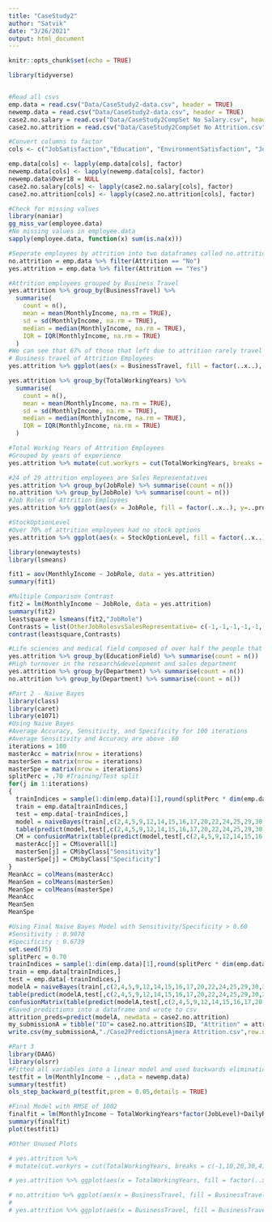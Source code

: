 ```yaml
---
title: "CaseStudy2"
author: "Satvik"
date: "3/26/2021"
output: html_document
---
```


```r
knitr::opts_chunk$set(echo = TRUE)
```

```r
library(tidyverse)


#Read all csvs
emp.data = read.csv("Data/CaseStudy2-data.csv", header = TRUE)
newemp.data = read.csv("Data/CaseStudy2-data.csv", header = TRUE)
case2.no.salary = read.csv("Data/CaseStudy2CompSet No Salary.csv", header=TRUE)
case2.no.attrition = read.csv("Data/CaseStudy2CompSet No Attrition.csv", header=TRUE)

#Convert columns to factor
cols <- c("JobSatisfaction","Education", "EnvironmentSatisfaction", "JobInvolvement", "JobLevel","PerformanceRating","RelationshipSatisfaction", "WorkLifeBalance","BusinessTravel","StockOptionLevel")

emp.data[cols] <- lapply(emp.data[cols], factor)
newemp.data[cols] <- lapply(newemp.data[cols], factor)
newemp.data$Over18 = NULL
case2.no.salary[cols] <- lapply(case2.no.salary[cols], factor)
case2.no.attrition[cols] <- lapply(case2.no.attrition[cols], factor)
```

```r
#Check for missing values
library(naniar)
gg_miss_var(employee.data)
#No missing values in employee.data
sapply(employee.data, function(x) sum(is.na(x)))
```

```r
#Seperate employees by attrition into two dataframes called no.attrition and yes.attrition
no.attrition = emp.data %>% filter(Attrition == "No")
yes.attrition = emp.data %>% filter(Attrition == "Yes")

```

```r
#Attrition employees grouped by Business Travel
yes.attrition %>% group_by(BusinessTravel) %>%
  summarise(
    count = n(),
    mean = mean(MonthlyIncome, na.rm = TRUE),
    sd = sd(MonthlyIncome, na.rm = TRUE),
    median = median(MonthlyIncome, na.rm = TRUE),
    IQR = IQR(MonthlyIncome, na.rm = TRUE)
  )
#We can see that 67% of those that left due to attrition rarely travel
# Business travel of Attrition Employees
yes.attrition %>% ggplot(aes(x = BusinessTravel, fill = factor(..x..), y=..prop.., group = 1)) + geom_bar() + ggtitle("Business Traveled by Attrition Employees") + geom_text(aes( label = scales::percent(..prop..),y= ..prop.. ), stat= "count", vjust = -.5) + scale_y_continuous(labels = scales::percent) + labs(y = "Percent", fill="Business Traveled", x = "Business Traveled")
```


```r
yes.attrition %>% group_by(TotalWorkingYears) %>%
  summarise(
    count = n(),
    mean = mean(MonthlyIncome, na.rm = TRUE),
    sd = sd(MonthlyIncome, na.rm = TRUE),
    median = median(MonthlyIncome, na.rm = TRUE),
    IQR = IQR(MonthlyIncome, na.rm = TRUE)
  )

#Total Working Years of Attrition Employees
#Grouped by years of experience
yes.attrition %>% mutate(cut.workyrs = cut(TotalWorkingYears, breaks = c(-1,5,11,20,41), labels = c("0 to 5 YOE","6 to 10 YOE", "11 to 20 YOE","21 to 40 YOE"))) %>% ggplot(aes(x = cut.workyrs, fill = factor(..x..), y=..prop.., group = 1)) + geom_bar() + geom_text(aes( label = scales::percent(..prop..),y= ..prop.. ), stat= "count", vjust = -.5) + ggtitle("Total Working Years for Attrition Employees")+labs(y = "Percent", fill="Total Working Years", x = "Total Working Years")
```


```r
#24 of 29 attrition employees are Sales Representatives
yes.attrition %>% group_by(JobRole) %>% summarise(count = n())
no.attrition %>% group_by(JobRole) %>% summarise(count = n())
#Job Roles of Attrition Employees
yes.attrition %>% ggplot(aes(x = JobRole, fill = factor(..x..), y=..prop.., group = 1)) + geom_bar() + ggtitle("Job Roles of Attrition Employees ") + geom_text(aes( label = scales::percent(..prop..),y= ..prop.. ), stat= "count", vjust = -.5) + scale_y_continuous(labels = scales::percent) + labs(y = "Percent", fill="Job Role", x = "Job Role")
```


```r
#StockOptionLevel
#Over 70% of attrition employees had no stock options
yes.attrition %>% ggplot(aes(x = StockOptionLevel, fill = factor(..x..), y=..prop.., group = 1)) + geom_bar() + ggtitle("Stock Option Level of Attrition Employees") + geom_text(aes( label = scales::percent(..prop..),y= ..prop.. ), stat= "count", vjust = -.5) + scale_y_continuous(labels = scales::percent) + labs(y = "Percent", fill="Stock Option Level", x = "Stock Option Level")
```


```r
library(onewaytests)
library(lsmeans)

fit1 = aov(MonthlyIncome ~ JobRole, data = yes.attrition)
summary(fit1)

#Multiple Comparison Contrast
fit2 = lm(MonthlyIncome ~ JobRole, data = yes.attrition)
summary(fit2)
leastsquare = lsmeans(fit2,"JobRole")
Contrasts = list(OtherJobRolesvsSalesRepresentative= c(-1,-1,-1,-1,-1,-1,-1,-1,8))
contrast(leastsquare,Contrasts)
```



```r
#Life sciences and medical field composed of over half the people that left. 90 out of 140
yes.attrition %>% group_by(EducationField) %>% summarise(count = n())
#High turnover in the research&development and sales department
yes.attrition %>% group_by(Department) %>% summarise(count = n())
no.attrition %>% group_by(Department) %>% summarise(count = n())
```


```r
#Part 2 - Naive Bayes
library(class)
library(caret)
library(e1071)
#Using Naive Bayes
#Average Accuracy, Sensitivity, and Specificity for 100 iterations
#Average Sensitivity and Accuracy are above .60
iterations = 100
masterAcc = matrix(nrow = iterations)
masterSen = matrix(nrow = iterations)
masterSpe = matrix(nrow = iterations)
splitPerc = .70 #Training/Test split
for(j in 1:iterations)
{
  trainIndices = sample(1:dim(emp.data)[1],round(splitPerc * dim(emp.data)[1]))
  train = emp.data[trainIndices,]
  test = emp.data[-trainIndices,]
  model = naiveBayes(train[,c(2,4,5,9,12,14,15,16,17,20,22,24,25,29,30,31,32,33,34,36)],train$Attrition)
  table(predict(model,test[,c(2,4,5,9,12,14,15,16,17,20,22,24,25,29,30,31,32,33,34,36)]),test$Attrition)
  CM = confusionMatrix(table(predict(model,test[,c(2,4,5,9,12,14,15,16,17,20,22,24,25,29,30,31,32,33,34,36)]),test$Attrition))
  masterAcc[j] = CM$overall[1]
  masterSen[j] = CM$byClass["Sensitivity"]
  masterSpe[j] = CM$byClass["Specificity"]
}
MeanAcc = colMeans(masterAcc)
MeanSen = colMeans(masterSen)
MeanSpe = colMeans(masterSpe)
MeanAcc
MeanSen
MeanSpe

#Using Final Naive Bayes Model with Sensitivity/Specificity > 0.60
#Sensitivity : 0.9070          
#Specificity : 0.6739  
set.seed(75)
splitPerc = 0.70
trainIndices = sample(1:dim(emp.data)[1],round(splitPerc * dim(emp.data)[1]))
train = emp.data[trainIndices,]
test = emp.data[-trainIndices,]
modelA = naiveBayes(train[,c(2,4,5,9,12,14,15,16,17,20,22,24,25,29,30,31,32,33,34,36)],train$Attrition)
table(predict(modelA,test[,c(2,4,5,9,12,14,15,16,17,20,22,24,25,29,30,31,32,33,34,36)]),test$Attrition)
confusionMatrix(table(predict(modelA,test[,c(2,4,5,9,12,14,15,16,17,20,22,24,25,29,30,31,32,33,34,36)]),test$Attrition))
#Saved predictions into a dataframe and wrote to csv
attrition_preds=predict(modelA, newdata = case2.no.attrition)
my_submissionA = tibble("ID"= case2.no.attrition$ID, "Attrition" = attrition_preds)
write.csv(my_submissionA,"./Case2PredictionsAjmera Attrition.csv",row.names = FALSE)
```

```r
#Part 3
library(DAAG)
library(olsrr)
#Fitted all variables into a linear model and used backwards elimination to remove insignificant variables
testfit = lm(MonthlyIncome ~ .,data = newemp.data)
summary(testfit)
ols_step_backward_p(testfit,prem = 0.05,details = TRUE)

#Final Model with RMSE of 1002
finalfit = lm(MonthlyIncome ~ TotalWorkingYears*factor(JobLevel)+DailyRate*factor(JobRole),data = newemp.data)
summary(finalfit)
plot(testfit1)
```



```r
#Other Unused Plots

# yes.attrition %>% 
# mutate(cut.workyrs = cut(TotalWorkingYears, breaks = c(-1,10,20,30,41), labels = c("0 to 10 YOE","11 to 20 YOE", "20 to 30 YOE","31 to 40 YOE"))) %>% ggplot(aes(x = cut.workyrs, fill = cut.workyrs)) + geom_bar()

# yes.attrition %>% ggplot(aes(x = TotalWorkingYears, fill = factor(..x..), y=..prop.., group = 1)) + geom_bar() + ggtitle("Yes Attrition") + geom_text(aes( label = scales::percent(..prop..),y= ..prop.. ), stat= "count", vjust = -.5) + scale_y_continuous(labels = scales::percent) + labs(y = "Percent", fill="Total Working Years", x = "Total Working Years")

# no.attrition %>% ggplot(aes(x = BusinessTravel, fill = BusinessTravel)) + geom_bar() + ggtitle("No Attrition")
# 
# yes.attrition %>% ggplot(aes(x = BusinessTravel, fill = BusinessTravel)) + geom_bar() + ggtitle("Yes Attrition")

```


